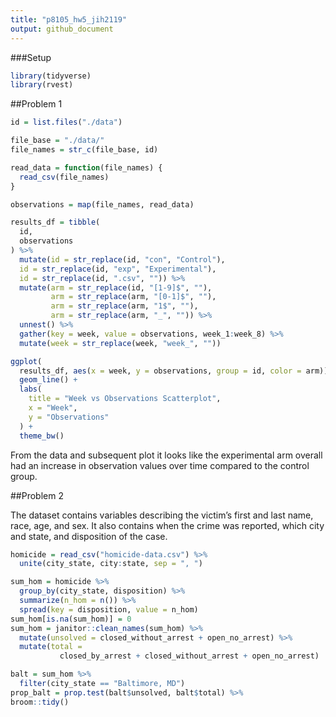 ```yaml
---
title: "p8105_hw5_jih2119"
output: github_document
---
```


###Setup

```r
library(tidyverse)
library(rvest)
```

##Problem 1

```r
id = list.files("./data") 

file_base = "./data/"
file_names = str_c(file_base, id)

read_data = function(file_names) {
  read_csv(file_names)
}

observations = map(file_names, read_data)

results_df = tibble(
  id,
  observations
) %>% 
  mutate(id = str_replace(id, "con", "Control"), 
  id = str_replace(id, "exp", "Experimental"), 
  id = str_replace(id, ".csv", "")) %>% 
  mutate(arm = str_replace(id, "[1-9]$", ""), 
         arm = str_replace(arm, "[0-1]$", ""),
         arm = str_replace(arm, "1$", ""),
         arm = str_replace(arm, "_", "")) %>% 
  unnest() %>% 
  gather(key = week, value = observations, week_1:week_8) %>% 
  mutate(week = str_replace(week, "week_", ""))
```

```r
ggplot(
  results_df, aes(x = week, y = observations, group = id, color = arm)) +
  geom_line() +
  labs(
    title = "Week vs Observations Scatterplot",
    x = "Week",
    y = "Observations"
  ) +
  theme_bw()
```

From the data and subsequent plot it looks like the experimental arm overall had an increase in observation values over time compared to the control group. 

##Problem 2

The dataset contains variables describing the victim's first and last name, race, age, and sex. It also contains when the crime was reported, which city and state, and disposition of the case.

```r
homicide = read_csv("homicide-data.csv") %>% 
  unite(city_state, city:state, sep = ", ")
```

```r
sum_hom = homicide %>% 
  group_by(city_state, disposition) %>%
  summarize(n_hom = n()) %>% 
  spread(key = disposition, value = n_hom)
sum_hom[is.na(sum_hom)] = 0
sum_hom = janitor::clean_names(sum_hom) %>% 
  mutate(unsolved = closed_without_arrest + open_no_arrest) %>% 
  mutate(total = 
           closed_by_arrest + closed_without_arrest + open_no_arrest)
```


```r
balt = sum_hom %>% 
  filter(city_state == "Baltimore, MD")
prop_balt = prop.test(balt$unsolved, balt$total) %>% 
broom::tidy()
```



